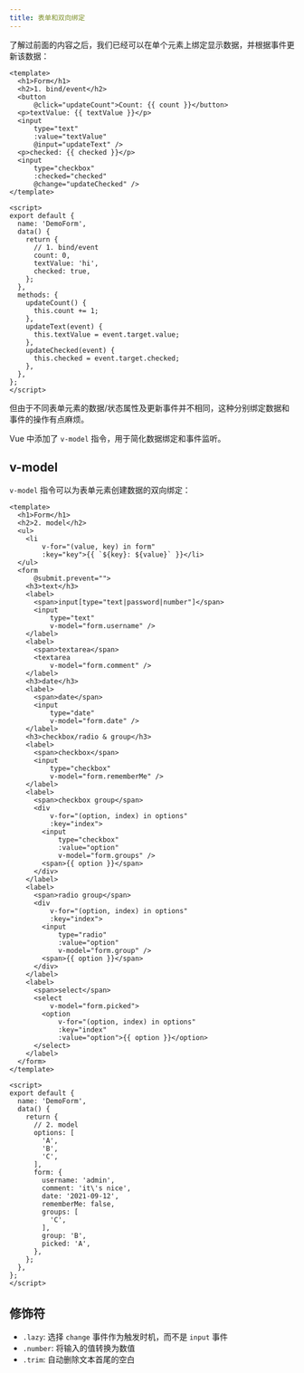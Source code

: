 ```yaml
---
title: 表单和双向绑定
---
```


了解过前面的内容之后，我们已经可以在单个元素上绑定显示数据，并根据事件更新该数据：

``` vue
<template>
  <h1>Form</h1>
  <h2>1. bind/event</h2>
  <button
      @click="updateCount">Count: {{ count }}</button>
  <p>textValue: {{ textValue }}</p>
  <input
      type="text"
      :value="textValue"
      @input="updateText" />
  <p>checked: {{ checked }}</p>
  <input
      type="checkbox"
      :checked="checked"
      @change="updateChecked" />
</template>

<script>
export default {
  name: 'DemoForm',
  data() {
    return {
      // 1. bind/event
      count: 0,
      textValue: 'hi',
      checked: true,
    };
  },
  methods: {
    updateCount() {
      this.count += 1;
    },
    updateText(event) {
      this.textValue = event.target.value;
    },
    updateChecked(event) {
      this.checked = event.target.checked;
    },
  },
};
</script>
```

但由于不同表单元素的数据/状态属性及更新事件并不相同，这种分别绑定数据和事件的操作有点麻烦。

Vue 中添加了 `v-model` 指令，用于简化数据绑定和事件监听。

## v-model

`v-model` 指令可以为表单元素创建数据的双向绑定：

``` vue
<template>
  <h1>Form</h1>
  <h2>2. model</h2>
  <ul>
    <li
        v-for="(value, key) in form"
        :key="key">{{ `${key}: ${value}` }}</li>
  </ul>
  <form
      @submit.prevent="">
    <h3>text</h3>
    <label>
      <span>input[type="text|password|number"]</span>
      <input
          type="text"
          v-model="form.username" />
    </label>
    <label>
      <span>textarea</span>
      <textarea
          v-model="form.comment" />
    </label>
    <h3>date</h3>
    <label>
      <span>date</span>
      <input
          type="date"
          v-model="form.date" />
    </label>
    <h3>checkbox/radio & group</h3>
    <label>
      <span>checkbox</span>
      <input
          type="checkbox"
          v-model="form.rememberMe" />
    </label>
    <label>
      <span>checkbox group</span>
      <div
          v-for="(option, index) in options"
          :key="index">
        <input
            type="checkbox"
            :value="option"
            v-model="form.groups" />
        <span>{{ option }}</span>
      </div>
    </label>
    <label>
      <span>radio group</span>
      <div
          v-for="(option, index) in options"
          :key="index">
        <input
            type="radio"
            :value="option"
            v-model="form.group" />
        <span>{{ option }}</span>
      </div>
    </label>
    <label>
      <span>select</span>
      <select
          v-model="form.picked">
        <option
            v-for="(option, index) in options"
            :key="index"
            :value="option">{{ option }}</option>
      </select>
    </label>
  </form>
</template>

<script>
export default {
  name: 'DemoForm',
  data() {
    return {
      // 2. model
      options: [
        'A',
        'B',
        'C',
      ],
      form: {
        username: 'admin',
        comment: 'it\'s nice',
        date: '2021-09-12',
        rememberMe: false,
        groups: [
          'C',
        ],
        group: 'B',
        picked: 'A',
      },
    };
  },
};
</script>
```

## 修饰符

+ `.lazy`: 选择 `change` 事件作为触发时机，而不是 `input` 事件
+ `.number`: 将输入的值转换为数值
+ `.trim`: 自动删除文本首尾的空白
